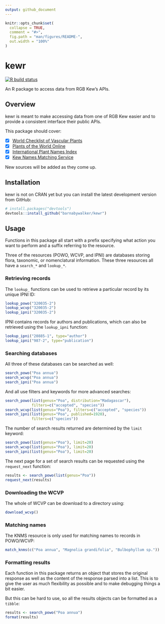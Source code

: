 ```yaml
---
output: github_document
---
```


<!-- README.md is generated from README.Rmd. Please edit that file -->

```r
knitr::opts_chunk$set(
  collapse = TRUE,
  comment = "#>",
  fig.path = "man/figures/README-",
  out.width = "100%"
)
```

# kewr

<!-- badges: start -->
[![R build status](https://github.com/barnabywalker/kewr/workflows/R-CMD-check/badge.svg)](https://github.com/barnabywalker/kewr/actions)
<!-- badges: end -->

An R package to access data from RGB Kew's APIs.

## Overview

kewr is meant to make accessing data from one of RGB Kew easier and to provide a consistent interface their public APIs.

This package should cover:

- [x] [World Checklist of Vascular Plants](https://wcvp.science.kew.org/)
- [x] [Plants of the World Online](http://powo.science.kew.org/)
- [x] [International Plant Names Index](https://www.ipni.org/)
- [x] [Kew Names Matching Service](http://namematch.science.kew.org/)

New sources will be added as they come up.

## Installation

kewr is not on CRAN yet but you can install the latest development version from GitHub:

``` r
# install.packages("devtools")
devtools::install_github("barnabywalker/kewr")
```

## Usage

Functions in this package all start with a prefix specifying what action you want to perform and a suffix referring to the resource.

Three of the resources (POWO, WCVP, and IPNI) are databases storing flora, taxonomic, or nomenclatural information. These three resources all have a `search_*` and `lookup_*`.

### Retrieving records

The `lookup_` functions can be used to retrieve a particular record by its unique IPNI ID:

``` r
lookup_powo("320035-2")
lookup_wcvp("320035-2")
lookup_ipni("320035-2")
```

IPNI contains records for authors and publications, which can also be retrieved using the `lookup_ipni` function:

``` r
lookup_ipni("20885-1", type="author")
lookup_ipni("987-2", type="publication")
```

### Searching databases

All three of these databases can be searched as well:

``` r
search_powo("Poa annua")
search_wcvp("Poa annua")
search_ipni("Poa annua")
```
And all use filters and keywords for more advanced searches:

``` r
search_powo(list(genus="Poa", distribution="Madagascar"), 
            filters=c("accepted", "species"))
search_wcvp(list(genus="Poa"), filters=c("accepted", "species"))
search_ipni(list(genus="Poa", published=1920),
            filters=c("species"))
```

The number of search results returned are determined by the `limit` keyword:

```r
search_powo(list(genus="Poa"), limit=20)
search_wcvp(list(genus="Poa"), limit=20)
search_ipni(list(genus="Poa"), limit=20)
```

The next page for a set of search results can be requested using the `request_next` function:

```r
results <- search_powo(list(genus="Poa"))
request_next(results)
```

### Downloading the WCVP

The whole of WCVP can be download to a directory using:

``` r
download_wcvp()
```

### Matching names

The KNMS resource is only used for matching names to records in POWO/WCVP:

```r
match_knms(c("Poa annua", "Magnolia grandifolia", "Bulbophyllum sp."))
```

### Formatting results

Each function in this package returns an object that stores the original response as well as the content of the response parsed into a list. This is to give the user as much flexibility as possible and to make debugging things a bit easier.

But this can be hard to use, so all the results objects can be formatted as a `tibble`:

``` r
results <- search_powo("Poa annua")
format(results)
```
